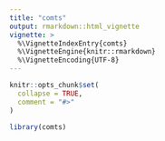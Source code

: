 ```yaml
---
title: "comts"
output: rmarkdown::html_vignette
vignette: >
  %\VignetteIndexEntry{comts}
  %\VignetteEngine{knitr::rmarkdown}
  %\VignetteEncoding{UTF-8}
---
```


```r
knitr::opts_chunk$set(
  collapse = TRUE,
  comment = "#>"
)
```

```r
library(comts)
```
